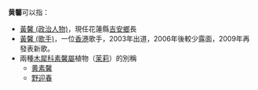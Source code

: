 '''黄馨'''可以指：
* [[黃馨_(政治人物)|黃馨 (政治人物)]]，現任花蓮縣[[吉安鄉|吉安鄉]]長
* [[黃馨_(歌手)|黃馨 (歌手)]]，一位[[香港|香港]]歌手，2003年出道，2006年後較少露面，2009年再發表新歌。
* 兩種[[木犀科|木犀科]][[素馨屬|素馨屬]]植物（[[茉莉|茉莉]]）的別稱
** [[黄素馨|黄素馨]]
** [[野迎春|野迎春]]
{{disambig|H|Cat=二字消歧义}}